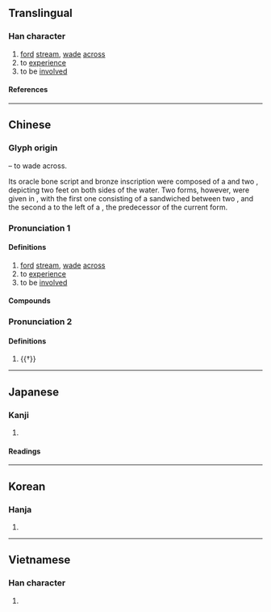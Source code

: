 {{also|渉}}
{{character info/new}}
==Translingual==

===Han character===
{{Han char|rn=85|rad=水|as=07|sn=10|four=31129|canj=EYLH|ids=⿰氵步}}

# [[ford]] [[stream]], [[wade]] [[across]]
# to [[experience]]
# to be [[involved]]

====References====
{{Han ref|kx=0626.130|dkj=17530|dj=1028.020|hdz=31621.020|uh=6D89}}

----

==Chinese==
{{zh-forms}}

===Glyph origin===
{{Han compound|水|步|ls=ic|t1=water|t2=walk}} – to wade across.

Its oracle bone script and bronze inscription were composed of a {{zh-l|*水}} and two {{zh-l|*止|foot}}, depicting two feet on both sides of the water. Two forms, however, were given in ''{{w|Shuowen}}'', with the first one consisting of a {{zh-l|*步}} sandwiched between two {{zh-l|*水}}, and the second a {{zh-l|*水}} to the left of a {{zh-l|*步}}, the predecessor of the current form.

===Pronunciation 1===
{{zh-pron
|m=shè
|c=sip3
|h=pfs=
|md=
|mn=sia̍p
|mn-t=siab8
|w=
|mc=1
|oc=1
|cat=v
}}

====Definitions====
{{zh-hanzi}}

# [[ford]] [[stream]], [[wade]] [[across]]
# to [[experience]]
# to be [[involved]]

====Compounds====
{{zh-der|干涉|涉及|涉外|涉筆|涉毒|涉賭|涉獵|涉老|涉密|涉農|涉槍|涉禽|涉訟|涉嫌|涉足|三豕涉河|交涉|涉艱履危|涉事|爭涉|涉水|涉想|披涉|涉險|涉案|涉水登山|盤涉|涉海登山|獵涉|登山涉水|無涉|渺不相涉|涉血|涉歷|涉危履險|涉世|牽涉|涉覽|跋山涉水|窺涉|負重涉遠|跋涉千里|經涉|隔涉|關涉|長途跋涉|般涉調|軷涉|跋涉山川|跋涉|跋山涉川}}

===Pronunciation 2===
{{zh-pron
|m=dié
|dial=n
|mc=2
|oc=2
|cat=v
}}

====Definitions====
{{zh-hanzi}}

# {{†}} {{zh-only|涉血|[[bloodbath]]; [[carnage]]}}

----

==Japanese==
{{ja-kanji forms|渉|涉}}

===Kanji===
{{ja-kanji|grade=|rs=水07|shin=渉}}

# {{rfdef|ja|sort=水07}}

====Readings====
{{ja-readings
|goon=じょう<ぜふ, ちょう<てふ
|kanon=しょう<せふ, ちょう<てふ
|kun=わた-る, かかわる
}}

----

==Korean==

===Hanja===
{{ko-hanja|섭}}

# {{rfdef|ko|sort=水07}}

----

==Vietnamese==

===Han character===
{{vi-readings|rs=水07|reading=thiệp}}

# {{rfdef|vi|sort=水07}}